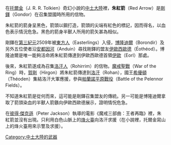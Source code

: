 {{Unreferenced|time=2013-12-02T07:48:37+00:00}}
在[[托爾金|托爾金]]（J. R. R. Tolkien）奇幻小說的[[中土大陸|中土大陸]]裡，'''朱紅箭'''（Red Arrow）是[[剛鐸|剛鐸]]（Gondor）在召集盟國時所用的信物。

朱紅箭的箭身呈黑色，箭頭以鋼打造，箭頭的尖端有紅色的標記，因而得名，以血色表示情況危急。黑色的箭身半獸人所用的箭矢甚為相似。

剛鐸在[[第三紀元|第三紀元]]2509年被[[東方人|東方人]]（Easterlings）入侵，[[博隆迪爾|博隆迪爾]]（Borondir）及另外五位使者沿[[安都因河|安都因河]]（Anduin）尋找剛鐸的盟友[[伊歐西歐德|伊歐西歐德]]（Éothéod）。博隆迪爾是唯一能夠活命將朱紅箭傳達到伊歐西歐德首領[[伊歐|伊歐]]（Eorl）那處。

後來，朱紅箭遂成為召集[[洛汗人|洛汗人]]（Rohirrim）的信物。[[魔戒聖戰|魔戒聖戰]]（War of the Ring）時，[[賀剛|賀剛]]（Hirgon）將朱紅箭傳達到[[洛汗|洛汗]]（Rohan），國王[[希優頓|希優頓]]（Théoden）集結洛汗大軍應援，參與[[帕蘭諾平原戰役|帕蘭諾平原戰役]]（Battle of the Pelennor Fields）。

不知道朱紅箭是從何而來，這可能是剛鐸召集盟友的傳統。另一可能是博隆迪爾拿取了箭頭染血的半獸人箭鏃向伊歐西歐德展示，證明情怳危急。

在[[彼得·傑克遜|彼得·傑克遜]]（Peter Jackson）執導的電影《魔戒三部曲：王者再臨》裡，朱紅箭並沒有出現。只利用白色山脈上的[[剛鐸烽火臺|烽火臺]]向洛汗求援（在小說裡，托爾金寫山上的烽火臺用來示警及求援）。

{{meweapons}}

[[Category:中土大陸的武器|Category:中土大陸的武器]]